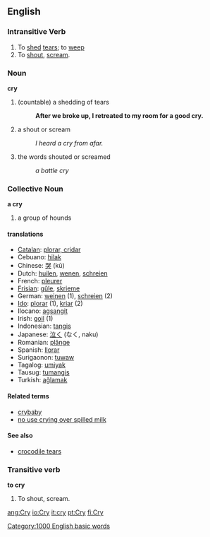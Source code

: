 ==English==
=== Intransitive Verb ===
{{en-infl-reg-consonant-y|cr|y|}}

# To [[shed]] [[tears]]; to [[weep]]
# To [[shout]], [[scream]].

===Noun===
'''cry'''
#(countable) a shedding of tears 
#:'''After we broke up, I retreated to my room for a good cry.'''
#a shout or scream
#:''I heard a cry from afar.''
#the words shouted or screamed
#:''a battle cry''

=== Collective Noun ===
'''a cry'''

# a group of hounds

==== translations ====
*[[Catalan]]: [[plorar, cridar]]
*Cebuano: [[hilak]]
*Chinese: [[哭]] (k&#363;)
*Dutch: [[huilen]], [[wenen]], [[schreien]]
*French: [[pleurer]]
*[[Frisian]]: [[gûle]], [[skrieme]]
*German: [[weinen]] (1), [[schreien]] (2)
*[[Ido]]: [[plorar]] (1), [[kriar]] (2)
*Ilocano: [[agsangit]]
*Irish: [[goil]] (1)
*Indonesian: [[tangis]]
*Japanese: [[泣く]] (なく, naku)
*Romanian: [[plânge]]
*Spanish: [[llorar]]
*Surigaonon: [[tuwaw]]
*Tagalog: [[umiyak]]
*Tausug: [[tumangis]]
*Turkish: [[ağlamak]]

==== Related terms ====
*[[crybaby]]
*[[no use crying over spilled milk]]

==== See also ====
*[[crocodile tears]]

=== Transitive verb ===
'''to cry'''

# To shout, scream.

[[Category:1000 English basic words]]

[[ang:Cry]]
[[io:Cry]]
[[it:cry]]
[[pt:Cry]]
[[fi:Cry]]
